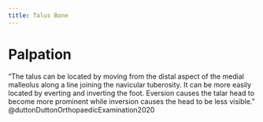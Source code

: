 ```yaml
---
title: Talus Bone
---
```



# Palpation

"The talus can be located by moving from the distal aspect of the medial malleolus along a line joining the navicular tuberosity. It can be more easily located by everting and inverting the foot. Eversion causes the talar head to become more prominent while inversion causes the head to be less visible." @duttonDuttonOrthopaedicExamination2020 